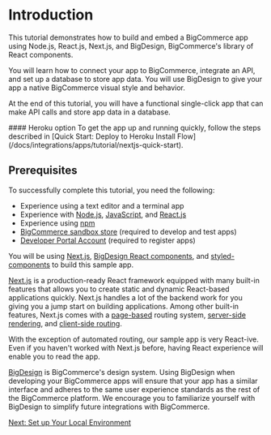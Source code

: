 # Introduction



This tutorial demonstrates how to build and embed a BigCommerce app using Node.js, React.js, Next.js, and BigDesign, BigCommerce's library of React components.

You will learn how to connect your app to BigCommerce, integrate an API, and set up a database to store app data. You will use BigDesign to give your app a native BigCommerce visual style and behavior.

At the end of this tutorial, you will have a functional single-click app that can make API calls and store app data in a database.

<Callout type="info">
  #### Heroku option
  To get the app up and running quickly, follow the steps described in [Quick Start: Deploy to Heroku Install Flow](/docs/integrations/apps/tutorial/nextjs-quick-start). 
</Callout>


## Prerequisites

To successfully complete this tutorial, you need the following:

* Experience using a text editor and a terminal app
* Experience with [Node.js](https://nodejs.org/en/), [JavaScript](https://developer.mozilla.org/en-US/docs/Web/JavaScript), and [React.js](https://www.reactjs.org/)
* Experience using [npm](https://www.npmjs.com/)
* [BigCommerce sandbox store](/docs/start/about/sandboxes) (required to develop and test apps)
* [Developer Portal Account](https://devtools.bigcommerce.com/) (required to register apps)

You will be using [Next.js](https://nextjs.org/), [BigDesign React components](https://developer.bigcommerce.com/big-design), and [styled-components](https://styled-components.com/docs) to build this sample app.

[Next.js](https://nextjs.org/) is a production-ready React framework equipped with many built-in features that allows you to create static and dynamic React-based applications quickly. Next.js handles a lot of the backend work for you giving you a jump start on building applications. Among other built-in features, Next.js comes with a [page-based](https://nextjs.org/docs/basic-features/pages) routing system, [server-side rendering](https://nextjs.org/docs/basic-features/pages#server-side-rendering), and [client-side routing](https://nextjs.org/docs/routing/introduction#linking-between-pages).

With the exception of automated routing, our sample app is very React-ive. Even if you haven't worked with Next.js before, having React experience will enable you to read the app.

[BigDesign](https://developer.bigcommerce.com/bigdesign) is BigCommerce's design system. Using BigDesign when developing your BigCommerce apps will ensure that your app has a similar interface and adheres to the same user experience standards as the rest of the BigCommerce platform. We encourage you to familiarize yourself with BigDesign to simplify future integrations with BigCommerce.

[Next: Set up Your Local Environment](/docs/integrations/apps/tutorial/nextjs-setup)
